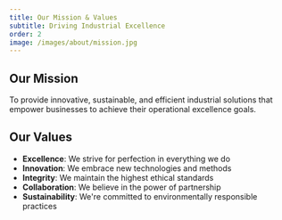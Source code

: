 ```yaml
---
title: Our Mission & Values
subtitle: Driving Industrial Excellence
order: 2
image: /images/about/mission.jpg
---
```


## Our Mission

To provide innovative, sustainable, and efficient industrial solutions that empower businesses to achieve their operational excellence goals.

## Our Values

- **Excellence**: We strive for perfection in everything we do
- **Innovation**: We embrace new technologies and methods
- **Integrity**: We maintain the highest ethical standards
- **Collaboration**: We believe in the power of partnership
- **Sustainability**: We're committed to environmentally responsible practices
